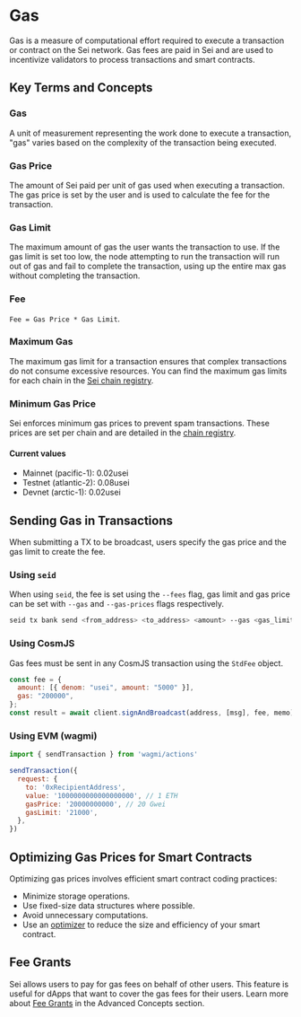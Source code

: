 # Gas
Gas is a measure of computational effort required to execute a transaction or contract on the Sei network. Gas fees are paid in Sei and are used to incentivize validators to process transactions and smart contracts.

## Key Terms and Concepts

### Gas
A unit of measurement representing the work done to execute a transaction, "gas" varies based on the complexity of the transaction being executed.

### Gas Price
The amount of Sei paid per unit of gas used when executing a transaction. The gas price is set by the user and is used to calculate the fee for the transaction.

### Gas Limit
The maximum amount of gas the user wants the transaction to use. If the gas limit is set too low, the node attempting to run the transaction will run out of gas and fail to complete the transaction, using up the entire max gas without completing the transaction.

### Fee
`Fee = Gas Price * Gas Limit`.

### Maximum Gas

The maximum gas limit for a transaction ensures that complex transactions do not consume excessive resources. You can find the maximum gas limits for each chain in the [Sei chain registry](https://github.com/sei-protocol/chain-registry/blob/main/gas.json).

### Minimum Gas Price

Sei enforces minimum gas prices to prevent spam transactions. These prices are set per chain and are detailed in the [chain registry](https://github.com/sei-protocol/chain-registry/blob/main/gas.json).

#### Current values
- Mainnet (pacific-1): 0.02usei
- Testnet (atlantic-2): 0.08usei
- Devnet (arctic-1): 0.02usei

## Sending Gas in Transactions
When submitting a TX to be broadcast, users specify the gas price and the gas limit to create the fee.

### Using `seid`
When using `seid`, the fee is set using the `--fees` flag, gas limit and gas price can be set with `--gas` and  `--gas-prices` flags respectively.

```sh
seid tx bank send <from_address> <to_address> <amount> --gas <gas_limit> --gas-prices <gas_price> --fees <fee>
```

### Using CosmJS
Gas fees must be sent in any CosmJS transaction using the `StdFee` object.

```js
const fee = {
  amount: [{ denom: "usei", amount: "5000" }],
  gas: "200000",
};
const result = await client.signAndBroadcast(address, [msg], fee, memo);
```

### Using EVM (wagmi)
```js
import { sendTransaction } from 'wagmi/actions'

sendTransaction({
  request: {
    to: '0xRecipientAddress',
    value: '1000000000000000000', // 1 ETH
    gasPrice: '20000000000', // 20 Gwei
    gasLimit: '21000',
  },
})
```

## Optimizing Gas Prices for Smart Contracts

Optimizing gas prices involves efficient smart contract coding practices:
- Minimize storage operations.
- Use fixed-size data structures where possible.
- Avoid unnecessary computations.
- Use an [optimizer](https://github.com/CosmWasm/optimizer) to reduce the size and efficiency of your smart contract.

## Fee Grants
Sei allows users to pay for gas fees on behalf of other users. This feature is useful for dApps that want to cover the gas fees for their users. Learn more about [Fee Grants](/dev-advanced-concepts/fee-grants) in the Advanced Concepts section.
